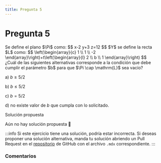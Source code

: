 ```yaml
---
title: Pregunta 5
---
```



# Pregunta 5

<div className="exercise">
Se define el plano $\Pi$ como:
$$
x-2 y+3 z=12
$$
$Y$ se define la recta $L$ como:
$$
\left(\begin{array}{c}
1 \\
1 \\
-2
\end{array}\right)+t\left(\begin{array}{l}
2 \\
b \\
1
\end{array}\right)
$$
¿Cuál de las siguientes alternativas corresponde a la condición que debe cumplir el parámetro $b$ para que $\Pi \cap \mathrm{L}$ sea vacío?

a) $b \geq 5 / 2$

b) $b \leq 5 / 2$

c) $b=5 / 2$

d) no existe valor de $b$ que cumpla con lo solicitado.
</div>

<MDXDetails>
<summary>Solución propuesta</summary>

Aún no hay solución propuesta 🥲

:::info
Si este ejercicio tiene una solución, podría estar incorrecta. Si deseas proponer una solución alternativa, manda tu solución abriendo
un Pull Request en el [repositorio](https://github.com/crow-rojas/apuntes-fundamentals/pulls) de GitHub con el archivo
`.mdx` correspondiente.
:::

</MDXDetails>

### Comentarios

<Disqus
  url="https://crow-rojas.github.io/apuntes-fundamentals/docs/mathematics/linear-algebra/exercises/2016-2/p05"
  identifier="docs/mathematics/linear-algebra/exercises/2016-2/p05"
  title="2016-2 Álgebra Lineal - Pregunta 05"
/>
